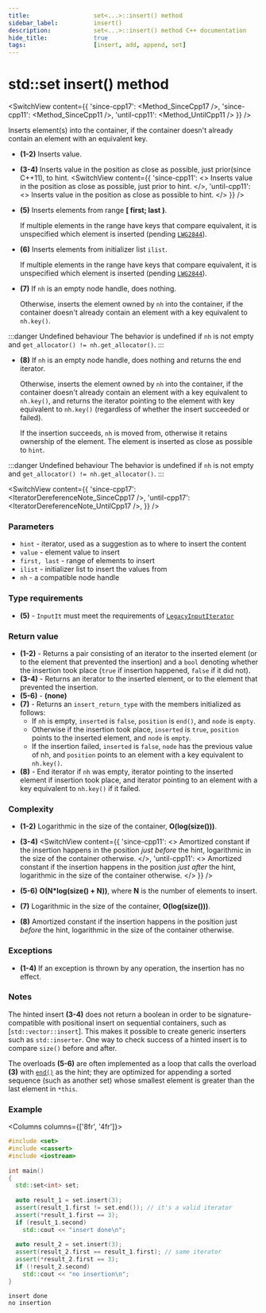 ```yaml
---
title:					set<...>::insert() method
sidebar_label:			insert()
description:			set<...>::insert() method C++ documentation
hide_title:				true
tags:					[insert, add, append, set]
---
```



<!----------------- Codes ---------------------->

<!-- insert() -->



# std::set insert() method

<SwitchView content={{
    'since-cpp17': <Method_SinceCpp17 />,
    'since-cpp11': <Method_SinceCpp11 />,
    'until-cpp11': <Method_UntilCpp11 />
    }} />

Inserts element(s) into the container, if the container doesn't already contain an element with an equivalent key.

 - **(1-2)**
   Inserts value.

 - **(3-4)**
   Inserts value in the position as close as possible, just prior(since C++11), to hint.
   <SwitchView content={{
      'since-cpp11': <>
         Inserts value in the position as close as possible, just prior to hint.
      </>,
      'until-cpp11': <>
         Inserts value in the position as close as possible to hint.
      </>
      }} />

 - **(5)**
    Inserts elements from range **[ first; last )**.

    If multiple elements in the range have keys that compare equivalent, it is unspecified which element is inserted (pending [`LWG2844`](https://cplusplus.github.io/LWG/issue2844)).

 - **(6)**
    Inserts elements from initializer list `ilist`.

    If multiple elements in the range have keys that compare equivalent, it is unspecified which element is inserted (pending [`LWG2844`](https://cplusplus.github.io/LWG/issue2844)).

 - **(7)**
    If `nh` is an empty node handle, does nothing. 

    Otherwise, inserts the element owned by `nh` into the container, if the container doesn't already contain an element with a key equivalent to `nh.key()`.

:::danger Undefined behaviour
The behavior is undefined if `nh` is not empty and `get_allocator() != nh.get_allocator()`.
:::

 - **(8)**
    If `nh` is an empty node handle, does nothing and returns the end iterator.
    
    Otherwise, inserts the element owned by `nh` into the container, if the container doesn't already contain an element with a key equivalent to `nh.key()`,
    and returns the iterator pointing to the element with key equivalent to `nh.key()` (regardless of whether the insert succeeded or failed).

    If the insertion succeeds, `nh` is moved from, otherwise it retains ownership of the element. 
    The element is inserted as close as possible to `hint`.
    
:::danger Undefined behaviour
The behavior is undefined if `nh` is not empty and `get_allocator() != nh.get_allocator()`.
:::


<SwitchView content={{
    'since-cpp17': <IteratorDereferenceNote_SinceCpp17 />,
    'until-cpp17': <IteratorDereferenceNote_UntilCpp17 />,
    }} />

### Parameters

 - `hint` - iterator, used as a suggestion as to where to insert the content
 - `value` - element value to insert
 - `first, last` - range of elements to insert
 - `ilist` - initializer list to insert the values from
 - `nh` - a compatible node handle

### Type requirements

 - **(5)** - `InputIt` must meet the requirements of [`LegacyInputIterator`](/docs/named_req/LegacyInputIterator)

### Return value

 - **(1-2)** - Returns a pair consisting of an iterator to the inserted element (or to the element that prevented the insertion) and a `bool` denoting whether the insertion took place (`true` if insertion happened, `false` if it did not).
 - **(3-4)** - Returns an iterator to the inserted element, or to the element that prevented the insertion.
 - **(5-6)** - **(none)**
 - **(7)** - Returns an `insert_return_type` with the members initialized as follows:
    - If `nh` is empty, `inserted` is `false`, `position` is `end()`, and `node` is `empty`.
    - Otherwise if the insertion took place, `inserted` is `true`, `position` points to the inserted element, and `node` is `empty`.
    - If the insertion failed, `inserted` is `false`, `node` has the previous value of nh, and `position` points to an element with a key equivalent to `nh.key()`.
 - **(8)** - End iterator if `nh` was empty, iterator pointing to the inserted element if insertion took place, and iterator pointing to an element with a key equivalent to `nh.key()` if it failed.

### Complexity

 - **(1-2)** 
   Logarithmic in the size of the container, **O(log(size()))**.

 - **(3-4)**
   <SwitchView content={{
      'since-cpp11': <>
         Amortized constant if the insertion happens in the position <i>just before</i> the hint, logarithmic in the size of the container otherwise.
      </>,
      'until-cpp11': <>
         Amortized constant if the insertion happens in the position <i>just after</i> the hint, logarithmic in the size of the container otherwise.
      </>
    }} />

 - **(5-6)** **O(N*log(size() + N))**, where **N** is the number of elements to insert.
 - **(7)** Logarithmic in the size of the container, **O(log(size()))**.
 - **(8)** Amortized constant if the insertion happens in the position just *before* the hint, logarithmic in the size of the container otherwise.

### Exceptions

 - **(1-4)** If an exception is thrown by any operation, the insertion has no effect.

<ImproveSection />

### Notes

The hinted insert **(3-4)** does not return a boolean in order to be signature-compatible with positional insert on sequential containers, such as [`std::vector::insert`]. 
This makes it possible to create generic inserters such as `std::inserter`. One way to check success of a hinted insert is to compare `size()` before and after. 

The overloads **(5-6)** are often implemented as a loop that calls the overload **(3)** with [`end()`](/std/containers/sets/set/end) as the hint;
they are optimized for appending a sorted sequence (such as another set) whose smallest element is greater than the last element in `*this`.

### Example

<Columns columns={['8fr', '4fr']}>
<div>

```cpp title='Main.cpp' showLineNumbers
#include <set>
#include <cassert>
#include <iostream>
 
int main()
{
  std::set<int> set;
 
  auto result_1 = set.insert(3);
  assert(result_1.first != set.end()); // it's a valid iterator
  assert(*result_1.first == 3);
  if (result_1.second)
    std::cout << "insert done\n";
 
  auto result_2 = set.insert(3);
  assert(result_2.first == result_1.first); // same iterator
  assert(*result_2.first == 3);
  if (!result_2.second)
    std::cout << "no insertion\n";
}
```

</div>
<div>

```plaintext title="Possible output"
insert done
no insertion
```

</div>
</Columns>